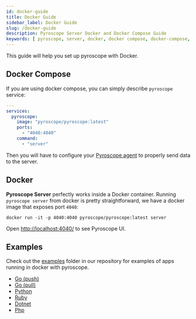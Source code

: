```yaml
---
id: docker-guide
title: Docker Guide
sidebar_label: Docker Guide
slug: /docker-guide
description: Pyroscope Server Docker and Docker Compose Guide
keywords: [ pyroscope, server, docker, docker compose, docker-compose, compose ]
---
```





This guide will help you set up pyroscope with <FontAwesomeIcon color="#0db7ed" icon={faDocker}/> Docker.


## Docker Compose
If you are using docker compose, you can simply describe `pyroscope` service:
```yaml
---
services:
  pyroscope:
    image: "pyroscope/pyroscope:latest"
    ports:
      - "4040:4040"
    command:
      - "server"
```
Then you will have to configure your [Pyroscope agent](/docs/agent-overview) to properly send data to the server. 

## Docker
**Pyroscope Server** perfectly works inside a Docker container. Running `pyroscope server` from docker is pretty
straightforward, we have a docker image that exposes port `4040`:

```shell
docker run -it -p 4040:4040 pyroscope/pyroscope:latest server
```

Open [http://localhost:4040/](http://localhost:4040/) to see Pyroscope UI.


## Examples
Check out the [examples](https://github.com/pyroscope-io/pyroscope/tree/main/examples) folder in our repository for examples of apps running in docker with pyroscope.
* [Go (push)](https://github.com/pyroscope-io/pyroscope/tree/main/examples/golang-push)
* [Go (pull)](https://github.com/pyroscope-io/pyroscope/tree/main/examples/golang-pull)
* [Python](https://github.com/pyroscope-io/pyroscope/tree/main/examples/python)
* [Ruby](https://github.com/pyroscope-io/pyroscope/tree/main/examples/ruby)
* [Dotnet](https://github.com/pyroscope-io/pyroscope/tree/main/examples/dotnet)
* [Php](https://github.com/pyroscope-io/pyroscope/tree/main/examples/php)
